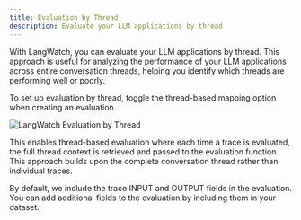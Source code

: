 ```yaml
---
title: Evaluation by Thread
description: Evaluate your LLM applications by thread
---
```


With LangWatch, you can evaluate your LLM applications by thread. This approach is useful for analyzing the performance of your LLM applications across entire conversation threads, helping you identify which threads are performing well or poorly.

To set up evaluation by thread, toggle the thread-based mapping option when creating an evaluation.

<Frame>
<img className="block" src="/images/dataset-thread-evaluation.png" alt="LangWatch Evaluation by Thread" />
</Frame>

This enables thread-based evaluation where each time a trace is evaluated, the full thread context is retrieved and passed to the evaluation function. This approach builds upon the complete conversation thread rather than individual traces.

By default, we include the trace INPUT and OUTPUT fields in the evaluation. You can add additional fields to the evaluation by including them in your dataset.